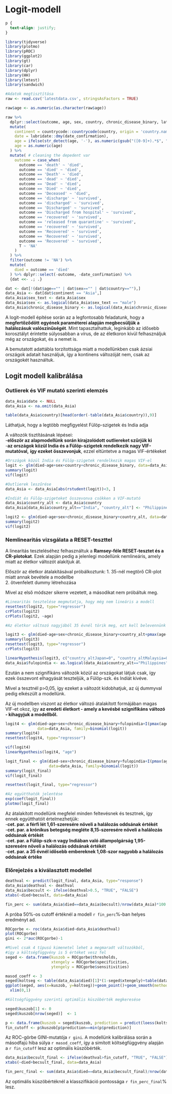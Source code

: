 # Logit-modell {#Chapter-3}

```css
p {
  text-align: justify;
}
```

```r
library(tidyverse)
library(plotmo)
library(pROC)
library(ggplot2)
library(gt)
library(car)
library(dplyr)
library(HH)
library(lmtest)
library(sandwich)
```


```r
#Adatok megtisztítása
raw <- read.csv('latestdata.csv', stringsAsFactors = TRUE) 

raw$age <- as.numeric(as.character(raw$age))

raw %>% 
  dplyr::select(outcome, age, sex, country, chronic_disease_binary, latitude, longitude, date_confirmation) %>% 
  mutate(
    continent = countrycode::countrycode(country, origin = 'country.name', destination = 'continent'),
    date = lubridate::dmy(date_confirmation),
    age = ifelse(str_detect(age, '-'), as.numeric(gsub("([0-9]+).*$", "\\1", age)) + 5, age),
    age = as.numeric(age)
  ) %>% 
  mutate( # cleaning the depedent var
    outcome = case_when(
      outcome == 'death' ~ 'died',
      outcome == 'died' ~ 'died', 
      outcome == 'Death' ~ 'died',
      outcome == 'dead' ~ 'died',
      outcome == 'Dead' ~ 'died',
      outcome == 'Died' ~ 'died',
      outcome == 'Deceased' ~ 'died',
      outcome == 'discharge' ~ 'survived',
      outcome == 'discharged' ~ 'survived',
      outcome == 'Discharged' ~ 'survived',
      outcome == 'Discharged from hospital' ~ 'survived',
      outcome == 'recovered' ~ 'survived',
      outcome == 'released from quarantine' ~ 'survived',
      outcome == 'recovered' ~ 'survived',
      outcome == 'Recovered' ~ 'survived',
      outcome == 'Recovered' ~ 'survived',
      outcome == 'Recovered' ~ 'survived',
      T ~ 'NA'
    )
  ) %>% 
  filter(outcome != 'NA') %>% 
  mutate(
    died = outcome == 'died'
  ) %>% dplyr::select(-outcome, -date_confirmation) %>% 
  {dat <<- .; .}

dat <- dat[!(dat$age=="" | dat$sex=="" | dat$country==""),]
data_Asia <- dat[dat$continent == "Asia",]
data_Asia$sex_text <- data_Asia$sex
data_Asia$sex <- as.logical(data_Asia$sex_text == "male")
data_Asia$chronic_disease_binary <- as.logical(data_Asia$chronic_disease_binary == "True")
```

A logit-modell építése során az a legfontosabb feladatunk, hogy a **megfertőződött**
**egyének paraméterei alapján megbecsüljük a halálozásuk valószínűségét**. Mint tapasztalhattuk,
leginkább az idősebb korosztályt érintette súlyosabban a vírus, de az életkoron kívül
felhasználjuk még az országokat, és a nemet is.

A bemutatott adattábla torzítottsága miatt a modellünkben csak ázsiai országok adatait
használjuk, így a kontinens változóját nem, csak az országokét használtuk.


## Logit modell kalibrálása

### Outlierek és VIF mutató szerinti elemzés
```r
data_Asia$date <- NULL
data_Asia <- na.omit(data_Asia)

table(data_Asia$country)[head(order(-table(data_Asia$country)),9)]


```

Láthatjuk, hogy a legtöbb megfigyelést Fülöp-szigetek és India adja

A változók tisztításának lépései:\
-**először az alapmodellünk során kirajzolódott outliereket szűrjük ki **\
-**az országok közül India és a Fülöp-szigetek rendelkezik nagy VIF-mutatóval,**
**így ezeket összevonjuk**, ezzel eltüntetve a magas VIF-értékeket\


```r
#Országok közül India és Fülöp-szigetek rendelkezik magas VIF-el
logit <- glm(died~age+sex+country+chronic_disease_binary, data=data_Asia, family=binomial(logit))
summary(logit)
vif(logit)

#Outlierek leszűrése
data_Asia <- data_Asia[abs(rstudent(logit))<3, ]

#Indiát és Fülöp-szigeteket összevonva csökken a VIF-mutató
data_Asia$country_alt <- data_Asia$country
data_Asia[data_Asia$country_alt=="India", "country_alt"] <- "Philippines"

logit2 <- glm(died~age+sex+chronic_disease_binary+country_alt, data=data_Asia, family=binomial(logit))
summary(logit2)
vif(logit2)

```


### Nemlinearitás vizsgálata a RESET-teszttel

A linearitás teszteléséhez felhasználtuk a **Ramsey-féle RESET-tesztet és a CR-plotokat**.
Ezek alapján pedig a jelenlegi modellünk nemlineáris, amely miatt az életkor változót alakítjuk át.

Először az életkor átalakításával próbálkoztunk:
1. 35-nél megtörő CR-plot miatt annak bevétele a modellbe\
2. ötvenfelett dummy létrehozása\

Mivel az első módszer sikerre vezetett, a másodikat nem próbáltuk meg.

```r
#Linearitás tesztelése megmutatja, hogy még nem lineáris a modell
resettest(logit2, type="regressor")
crPlots(logit2)
crPlots(logit2, ~age)

#Az életkor változó nagyjából 35 évnél törik meg, ezt kell belevennünk a modellbe

logit3 <- glm(died~age+sex+chronic_disease_binary+country_alt+pmax(age-35,0), data=data_Asia, family=binomial(logit))
summary(logit3)
resettest(logit3, type="regressor")
crPlots(logit3)

```




```r

linearHypothesis(logit3, c("country_altJapan=0", "country_altMalaysia=0", "country_altNepal=0", "country_altVietnam=0", "country_altSingapore=0", "country_altSouth Korea=0", "country_altThailand=0"))
data_Asia$fulopindia <- as.logical(data_Asia$country_alt=="Philippines")
```

Ezután a nem szignifikáns változók közül az országokat látjuk csak, így ezek 
összevont elhagyását teszteljük, a Fülöp-szk. és Indiát kivéve.

Mivel a tesztnél p>0,05, így ezeket a változót kidobhatjuk, 
az új dummyval pedig elkészült a modellünk.


Az új modellben viszont az életkor változó átalakított formájában magas VIF-et okoz, 
így **az eredeti életkort - amely a kevésbé szignifikáns változó - kihagyjuk a modellből.**

```r
logit4 <- glm(died~age+sex+chronic_disease_binary+fulopindia+I(pmax(age-35,0)), 
              data=data_Asia, family=binomial(logit))
summary(logit4)
resettest(logit4, type="regressor")

vif(logit4)
linearHypothesis(logit4, "age")

```



```r
logit_final <- glm(died~sex+chronic_disease_binary+fulopindia+I(pmax(age-35,0)), 
                   data=data_Asia, family=binomial(logit))
summary(logit_final)
vif(logit_final)

resettest(logit_final, type="regressor")
```


```r
#Az együtthatók jelentése
exp(coef(logit_final))
plotmo(logit_final)

```

Az átalakított modellünk megfelel minden feltevésnek és tesztnek, így ennek 
együtthatóit értelmezhetjük:\
-**cet. par. a férfi lét 1,61-szeresére növeli a halálozás oddsának értékét**\
-**cet. par. a krónikus betegség megléte 8,15-szeresére növeli a halálozás oddsának értékét**\
-**cet. par. a Fülöp-szk-n vagy Indiában való állampolgárság 1,95-szeresére növeli a halálozás oddsának értékét**\
-**cet. par. a 35 évnél idősebb embereknek 1,08-szor nagyobb a halálozás oddsának értéke**\

### Előrejelzés a kiválasztott modellel

```r
deathval <- predict(logit_final, data_Asia, type="response")
data_Asia$deathval <- deathval
data_Asia$becsult <- ifelse(deathval>0.5, "TRUE", "FALSE")
xtabs(~died+becsult, data=data_Asia)

fin_perc <- sum(data_Asia$died==data_Asia$becsult)/nrow(data_Asia)*100
```
A próba 50%-os cutoff értéknél a modell `r fin_perc`%-ban helyes eredményt ad.


```r
ROCgorbe <- roc(data_Asia$died~data_Asia$deathval)
plot(ROCgorbe)
gini <- 2*auc(ROCgorbe)-1

#Mivel csak 4 típusú kimenetel lehet a megmaradt változókból, 
#így a költségfüggvény is 5 értéket vesz fel
seged <- data.frame(kuszob = ROCgorbe$thresholds, 
                    xtengely = ROCgorbe$specificities, 
                    ytengely = ROCgorbe$sensitivities)

masod_coeff <- 3
seged$koltseg <- table(data_Asia$died)[1]*(1-seged$xtengely)+table(data_Asia$died)[2]*(1-seged$ytengely)*masod_coeff
ggplot(seged, aes(x=kuszob, y=koltseg))+geom_point()+geom_smooth(method = "loess")+
  xlim(0,1)

#Költségfüggvény szerinti optimális küszöbérték megkeresése

seged$kuszob[1] <- 0
seged$kuszob[nrow(seged)]  <- 1

p <- data.frame(kuszob = seged$kuszob, prediction = predict(loess(koltseg~kuszob, data = seged)))
fin_cutoff <- p$kuszob[p$prediction==min(p$prediction)]

```

Az ROC-görbe GINI-mutatója `r gini`.
A modellünk kalibrálása során a másodfajú hiba súlya `r masod_coeff`, így a
simított költségfüggvény alapján a `r fin_cutoff` lesz az optimális küszöbérték.

```r

data_Asia$becsult_final <- ifelse(deathval>fin_cutoff, "TRUE", "FALSE")
xtabs(~died+becsult_final, data=data_Asia)

fin_perc_final <- sum(data_Asia$died==data_Asia$becsult_final)/nrow(data_Asia)*100

```


Az optimális küszöbértéknél a klasszifikáció pontossága `r fin_perc_final`% lesz.

